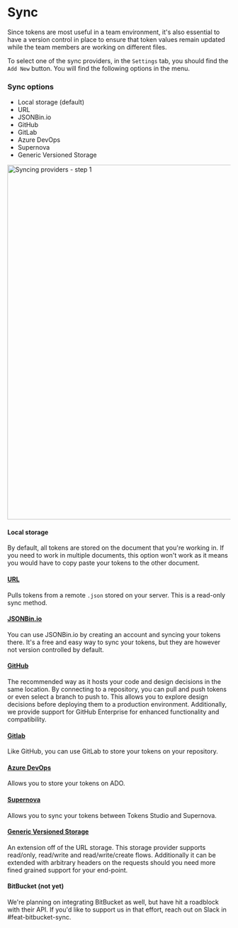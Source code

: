 # Sync

Since tokens are most useful in a team environment, it's also essential to have a version control in place to ensure that token values remain updated while the team members are working on different files.

To select one of the sync providers, in the `Settings` tab, you should find the `Add New` button. You will find the following options in the menu. 

### Sync options
- Local storage (default)
- URL 
- JSONBin.io
- GitHub 
- GitLab
- Azure DevOps
- Supernova
- Generic Versioned Storage

<img src='/sync-provider.png' alt="Syncing providers - step 1" width="800"/>

#### Local storage
By default, all tokens are stored on the document that you're working in. If you need to work in multiple documents, this option won't work as it means you would have to copy paste your tokens to the other document.

#### [URL](/sync/url)
Pulls tokens from a remote `.json` stored on your server. This is a read-only sync method.

#### [JSONBin.io](/sync/jsonbin)
You can use JSONBin.io by creating an account and syncing your tokens there. It's a free and easy way to sync your tokens, but they are however not version controlled by default.

#### [GitHub](/sync/github)
The recommended way as it hosts your code and design decisions in the same location. By connecting to a repository, you can pull and push tokens or even select a branch to push to. This allows you to explore design decisions before deploying them to a production environment. Additionally, we provide support for GitHub Enterprise for enhanced functionality and compatibility.

#### [Gitlab](/sync/gitlab)
Like GitHub, you can use GitLab to store your tokens on your repository.

#### [Azure DevOps](/sync/ado)
Allows you to store your tokens on ADO.

#### [Supernova](/sync/supernova)
Allows you to sync your tokens between Tokens Studio and Supernova.

#### [Generic Versioned Storage](/sync/generic-storage)
An extension off of the URL storage. This storage provider supports read/only, read/write and read/write/create flows. Additionally it can be extended with arbitrary headers on the requests should you need more fined grained support for your end-point.

#### BitBucket (not yet)
We're planning on integrating BitBucket as well, but have hit a roadblock with their API. If you'd like to support us in that effort, reach out on Slack in #feat-bitbucket-sync.
